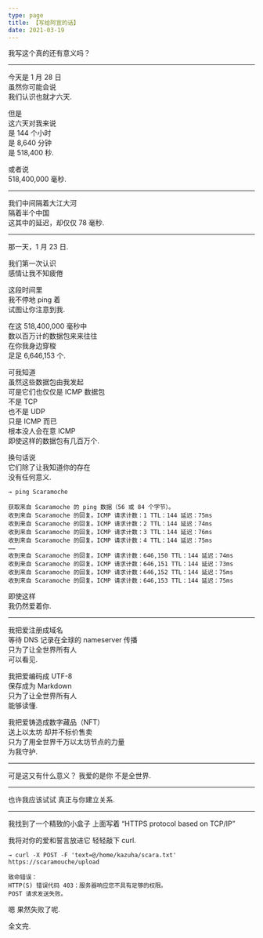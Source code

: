 ```yaml
---
type: page
title: 【写给阿宣的话】
date: 2021-03-19
---
```

  
我写这个真的还有意义吗？  

---

今天是 1 月 28 日  
虽然你可能会说  
我们认识也就才六天.  

但是  
这六天对我来说  
是 144 个小时  
是 8,640 分钟  
是 518,400 秒.  

或者说  
518,400,000 毫秒.  

---

我们中间隔着大江大河  
隔着半个中国  
这其中的延迟，却仅仅 78 毫秒.  

---

那一天，1 月 23 日.

我们第一次认识  
感情让我不知疲倦  

这段时间里  
我不停地 ping 着  
试图让你注意到我.  

在这 518,400,000 毫秒中  
数以百万计的数据包来来往往  
在你我身边穿梭  
足足 6,646,153 个. 

可我知道  
虽然这些数据包由我发起  
可是它们也仅仅是 ICMP 数据包  
不是 TCP  
也不是 UDP  
只是 ICMP 而已  
根本没人会在意 ICMP  
即使这样的数据包有几百万个.

换句话说  
它们除了让我知道你的存在  
没有任何意义.  
  
```
→ ping Scaramoche  
  
获取来自 Scaramoche 的 ping 数据（56 或 84 个字节）。  
收到来自 Scaramoche 的回复。ICMP 请求计数：1 TTL：144 延迟：75ms  
收到来自 Scaramoche 的回复。ICMP 请求计数：2 TTL：144 延迟：74ms  
收到来自 Scaramoche 的回复。ICMP 请求计数：3 TTL：144 延迟：76ms  
收到来自 Scaramoche 的回复。ICMP 请求计数：4 TTL：144 延迟：75ms  
……  
收到来自 Scaramoche 的回复。ICMP 请求计数：646,150 TTL：144 延迟：74ms  
收到来自 Scaramoche 的回复。ICMP 请求计数：646,151 TTL：144 延迟：73ms  
收到来自 Scaramoche 的回复。ICMP 请求计数：646,152 TTL：144 延迟：75ms  
收到来自 Scaramoche 的回复。ICMP 请求计数：646,153 TTL：144 延迟：75ms  
```

即使这样  
我仍然爱着你.  

---

我把爱注册成域名  
等待 DNS 记录在全球的 nameserver 传播  
只为了让全世界所有人  
可以看见.  

我把爱编码成 UTF-8  
保存成为 Markdown  
只为了让全世界所有人  
能够读懂.  

我把爱铸造成数字藏品（NFT）  
送上以太坊 却并不标价售卖  
只为了用全世界千万以太坊节点的力量  
为我守护.  

---

可是这又有什么意义？
我爱的是你
不是全世界.

---

也许我应该试试
真正与你建立关系.

---

我找到了一个精致的小盒子
上面写着 “HTTPS protocol based on TCP/IP”

我将对你的爱和誓言放进它
轻轻敲下 curl.

```
→ curl -X POST -F 'text=@/home/kazuha/scara.txt' https://scaramouche/upload

致命错误：
HTTP(S) 错误代码 403：服务器响应您不具有足够的权限。
POST 请求发送失败。
```

嗯
果然失败了呢.

全文完.